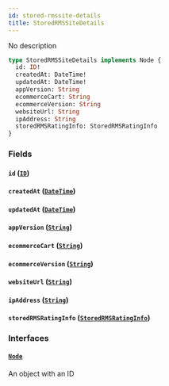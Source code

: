 ```yaml
---
id: stored-rmssite-details
title: StoredRMSSiteDetails
---
```


No description

```graphql
type StoredRMSSiteDetails implements Node {
  id: ID!
  createdAt: DateTime!
  updatedAt: DateTime!
  appVersion: String
  ecommerceCart: String
  ecommerceVersion: String
  websiteUrl: String
  ipAddress: String
  storedRMSRatingInfo: StoredRMSRatingInfo
}
```

### Fields

#### `id` ([`ID`](../order-view-service/scalars/id))

#### `createdAt` ([`DateTime`](../order-view-service/scalars/date-time))

#### `updatedAt` ([`DateTime`](../order-view-service/scalars/date-time))

#### `appVersion` ([`String`](../order-view-service/scalars/string))

#### `ecommerceCart` ([`String`](../order-view-service/scalars/string))

#### `ecommerceVersion` ([`String`](../order-view-service/scalars/string))

#### `websiteUrl` ([`String`](../order-view-service/scalars/string))

#### `ipAddress` ([`String`](../order-view-service/scalars/string))

#### `storedRMSRatingInfo` ([`StoredRMSRatingInfo`](../order-view-service/objects/stored-rmsrating-info))

### Interfaces

#### [`Node`](../order-view-service/interfaces/node)

An object with an ID
